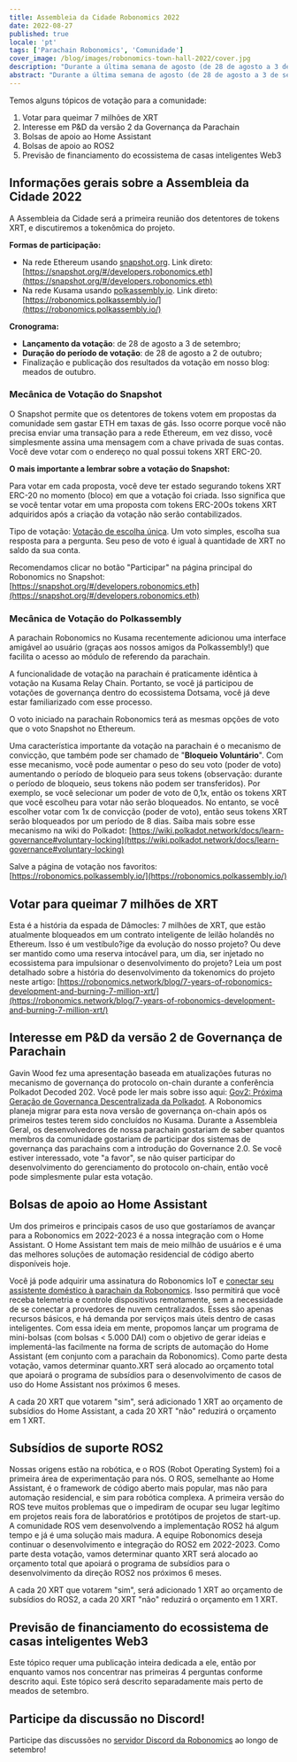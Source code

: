 ```yaml
---
title: Assembleia da Cidade Robonomics 2022
date: 2022-08-27
published: true
locale: 'pt'
tags: ['Parachain Robonomics', 'Comunidade']
cover_image: /blog/images/robonomics-town-hall-2022/cover.jpg
description: "Durante a última semana de agosto (de 28 de agosto a 3 de setembro), esteja pronto para participar de discussões e mecanismos de votação usando seus tokens XRT!"
abstract: "Durante a última semana de agosto (de 28 de agosto a 3 de setembro), esteja pronto para participar de discussões e mecanismos de votação usando seus tokens XRT!"
---
```


Temos alguns tópicos de votação para a comunidade:

1. Votar para queimar 7 milhões de XRT
2. Interesse em P&D da versão 2 da Governança da Parachain
3. Bolsas de apoio ao Home Assistant
4. Bolsas de apoio ao ROS2
5. Previsão de financiamento do ecossistema de casas inteligentes Web3

## Informações gerais sobre a Assembleia da Cidade 2022

A Assembleia da Cidade será a primeira reunião dos detentores de tokens XRT, e discutiremos a tokenômica do projeto.

**Formas de participação:** 

- Na rede Ethereum usando [snapshot.org](http://snapshot.org/). Link direto: [https://snapshot.org/#/developers.robonomics.eth](https://snapshot.org/#/developers.robonomics.eth)
- Na rede Kusama usando [polkassembly.io](http://polkassembly.io/). Link direto: [https://robonomics.polkassembly.io/](https://robonomics.polkassembly.io/)

**Cronograma:** 

- **Lançamento da votação**: de 28 de agosto a 3 de setembro;
- **Duração do período de votação**: de 28 de agosto a 2 de outubro;
- Finalização e publicação dos resultados da votação em nosso blog: meados de outubro.

### Mecânica de Votação do Snapshot

O Snapshot permite que os detentores de tokens votem em propostas da comunidade sem gastar ETH em taxas de gás. Isso ocorre porque você não precisa enviar uma transação para a rede Ethereum, em vez disso, você simplesmente assina uma mensagem com a chave privada de suas contas. Você deve votar com o endereço no qual possui tokens XRT ERC-20.

**O mais importante a lembrar sobre a votação do Snapshot:**

Para votar em cada proposta, você deve ter estado segurando tokens XRT ERC-20 no momento (bloco) em que a votação foi criada. Isso significa que se você tentar votar em uma proposta com tokens ERC-20Os tokens XRT adquiridos após a criação da votação não serão contabilizados.

Tipo de votação: [Votação de escolha única](https://docs.snapshot.org/proposals/voting-types#single-choice-voting). Um voto simples, escolha sua resposta para a pergunta. Seu peso de voto é igual à quantidade de XRT no saldo da sua conta.

Recomendamos clicar no botão "Participar" na página principal do Robonomics no Snapshot: [https://snapshot.org/#/developers.robonomics.eth](https://snapshot.org/#/developers.robonomics.eth)

### Mecânica de Votação do Polkassembly

A parachain Robonomics no Kusama recentemente adicionou uma interface amigável ao usuário (graças aos nossos amigos da Polkassembly!) que facilita o acesso ao módulo de referendo da parachain.

A funcionalidade de votação na parachain é praticamente idêntica à votação na Kusama Relay Chain. Portanto, se você já participou de votações de governança dentro do ecossistema Dotsama, você já deve estar familiarizado com esse processo.

O voto iniciado na parachain Robonomics terá as mesmas opções de voto que o voto Snapshot no Ethereum.

Uma característica importante da votação na parachain é o mecanismo de convicção, que também pode ser chamado de "**Bloqueio Voluntário**". Com esse mecanismo, você pode aumentar o peso do seu voto (poder de voto) aumentando o período de bloqueio para seus tokens (observação: durante o período de bloqueio, seus tokens não podem ser transferidos). Por exemplo, se você selecionar um poder de voto de 0,1x, então os tokens XRT que você escolheu para votar não serão bloqueados. No entanto, se você escolher votar com 1x de convicção (poder de voto), então seus tokens XRT serão bloqueados por um período de 8 dias. Saiba mais sobre esse mecanismo na wiki do Polkadot: [https://wiki.polkadot.network/docs/learn-governance#voluntary-locking](https://wiki.polkadot.network/docs/learn-governance#voluntary-locking)

Salve a página de votação nos favoritos: [https://robonomics.polkassembly.io/](https://robonomics.polkassembly.io/)

## Votar para queimar 7 milhões de XRT

Esta é a história da espada de Dâmocles: 7 milhões de XRT, que estão atualmente bloqueados em um contrato inteligente de leilão holandês no Ethereum. Isso é um vestíbulo?ige da evolução do nosso projeto? Ou deve ser mantido como uma reserva intocável para, um dia, ser injetado no ecossistema para impulsionar o desenvolvimento do projeto? Leia um post detalhado sobre a história do desenvolvimento da tokenomics do projeto neste artigo: [https://robonomics.network/blog/7-years-of-robonomics-development-and-burning-7-million-xrt/](https://robonomics.network/blog/7-years-of-robonomics-development-and-burning-7-million-xrt/)

## Interesse em P&D da versão 2 de Governança de Parachain

Gavin Wood fez uma apresentação baseada em atualizações futuras no mecanismo de governança do protocolo on-chain durante a conferência Polkadot Decoded 202. Você pode ler mais sobre isso aqui: [Gov2: Próxima Geração de Governança Descentralizada da Polkadot](https://polkadot.network/blog/gov2-polkadots-next-generation-of-decentralised-governance/). A Robonomics planeja migrar para esta nova versão de governança on-chain após os primeiros testes terem sido concluídos no Kusama. Durante a Assembleia Geral, os desenvolvedores de nossa parachain gostariam de saber quantos membros da comunidade gostariam de participar dos sistemas de governança das parachains com a introdução do Governance 2.0. Se você estiver interessado, vote "a favor", se não quiser participar do desenvolvimento do gerenciamento do protocolo on-chain, então você pode simplesmente pular esta votação.

## Bolsas de apoio ao Home Assistant

Um dos primeiros e principais casos de uso que gostaríamos de avançar para a Robonomics em 2022-2023 é a nossa integração com o Home Assistant. O Home Assistant tem mais de meio milhão de usuários e é uma das melhores soluções de automação residencial de código aberto disponíveis hoje.

Você já pode adquirir uma assinatura do Robonomics IoT e [conectar seu assistente doméstico à parachain da Robonomics](https://wiki.robonomics.network/docs/en/home-assistant-begin/). Isso permitirá que você receba telemetria e controle dispositivos remotamente, sem a necessidade de se conectar a provedores de nuvem centralizados. Esses são apenas recursos básicos, e há demanda por serviços mais úteis dentro de casas inteligentes. Com essa ideia em mente, propomos lançar um programa de mini-bolsas (com bolsas < 5.000 DAI) com o objetivo de gerar ideias e implementá-las facilmente na forma de scripts de automação do Home Assistant (em conjunto com a parachain da Robonomics). Como parte desta votação, vamos determinar quanto.XRT será alocado ao orçamento total que apoiará o programa de subsídios para o desenvolvimento de casos de uso do Home Assistant nos próximos 6 meses.

A cada 20 XRT que votarem "sim", será adicionado 1 XRT ao orçamento de subsídios do Home Assistant, a cada 20 XRT "não" reduzirá o orçamento em 1 XRT.

## Subsídios de suporte ROS2

Nossas origens estão na robótica, e o ROS (Robot Operating System) foi a primeira área de experimentação para nós. O ROS, semelhante ao Home Assistant, é o framework de código aberto mais popular, mas não para automação residencial, e sim para robótica complexa. A primeira versão do ROS teve muitos problemas que o impediram de ocupar seu lugar legítimo em projetos reais fora de laboratórios e protótipos de projetos de start-up. A comunidade ROS vem desenvolvendo a implementação ROS2 há algum tempo e já é uma solução mais madura. A equipe Robonomics deseja continuar o desenvolvimento e integração do ROS2 em 2022-2023. Como parte desta votação, vamos determinar quanto XRT será alocado ao orçamento total que apoiará o programa de subsídios para o desenvolvimento da direção ROS2 nos próximos 6 meses.

A cada 20 XRT que votarem "sim", será adicionado 1 XRT ao orçamento de subsídios do ROS2, a cada 20 XRT "não" reduzirá o orçamento em 1 XRT.

## Previsão de financiamento do ecossistema de casas inteligentes Web3

Este tópico requer uma publicação inteira dedicada a ele, então por enquanto vamos nos concentrar nas primeiras 4 perguntas conforme descrito aqui. Este tópico será descrito separadamente mais perto de meados de setembro.

## Participe da discussão no Discord!

Participe das discussões no [servidor Discord da Robonomics](https://discord.gg/9ZSpkET9BQ) ao longo de setembro!